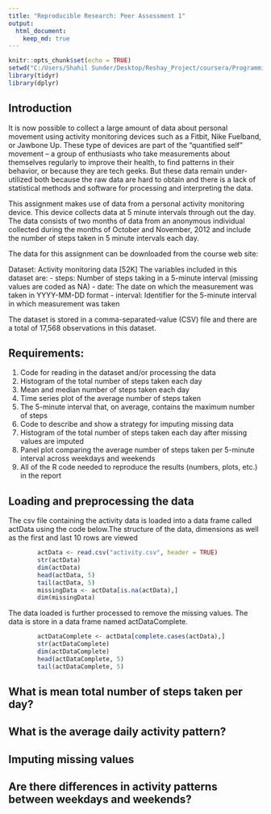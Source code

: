 ```yaml
---
title: "Reproducible Research: Peer Assessment 1"
output: 
  html_document:
    keep_md: true
---
```

```r
knitr::opts_chunk$set(echo = TRUE)
setwd("C:/Users/Shahil Sunder/Desktop/Reshay_Project/coursera/ProgrammingAssignment2/RepData_PeerAssessment 1/RepData_PeerAssessment1")
library(tidyr)
library(dplyr)
```
## Introduction

It is now possible to collect a large amount of data about personal movement using activity monitoring devices such as a Fitbit, Nike Fuelband, or Jawbone Up. These type of devices are part of the “quantified self” movement – a group of enthusiasts who take measurements about themselves regularly to improve their health, to find patterns in their behavior, or because they are tech geeks. But these data remain under-utilized both because the raw data are hard to obtain and there is a lack of statistical methods and software for processing and interpreting the data.

This assignment makes use of data from a personal activity monitoring device. This device collects data at 5 minute intervals through out the day. The data consists of two months of data from an anonymous individual collected during the months of October and November, 2012 and include the number of steps taken in 5 minute intervals each day.

The data for this assignment can be downloaded from the course web site:

Dataset: Activity monitoring data [52K]
The variables included in this dataset are:
- steps: Number of steps taking in a 5-minute interval (missing values are coded as \color{red}{\verb|NA|}NA)
- date: The date on which the measurement was taken in YYYY-MM-DD format
- interval: Identifier for the 5-minute interval in which measurement was taken

The dataset is stored in a comma-separated-value (CSV) file and there are a total of 17,568 observations in this dataset.

## Requirements:

1. Code for reading in the dataset and/or processing the data
2. Histogram of the total number of steps taken each day
3. Mean and median number of steps taken each day
4. Time series plot of the average number of steps taken
5. The 5-minute interval that, on average, contains the maximum number of steps
6. Code to describe and show a strategy for imputing missing data
7. Histogram of the total number of steps taken each day after missing values are imputed
8. Panel plot comparing the average number of steps taken per 5-minute interval across weekdays and weekends
9. All of the R code needed to reproduce the results (numbers, plots, etc.) in the report


## Loading and preprocessing the data

The csv file containing the activity data is loaded into a data frame called actData using the code below.The structure of the data, dimensions as well as the first and last 10 rows are viewed

```r
        actData <- read.csv("activity.csv", header = TRUE)
        str(actData)
        dim(actData)
        head(actData, 5)
        tail(actData, 5)
        missingData <- actData[is.na(actData),]
        dim(missingData)
```

The data loaded is further processed to remove the missing values. The data is store in a data frame named actDataComplete.

```r
        actDataComplete <- actData[complete.cases(actData),]
        str(actDataComplete)
        dim(actDataComplete)
        head(actDataComplete, 5)
        tail(actDataComplete, 5)
```
## What is mean total number of steps taken per day?



## What is the average daily activity pattern?



## Imputing missing values



## Are there differences in activity patterns between weekdays and weekends?
